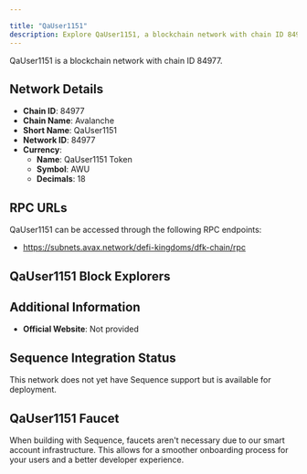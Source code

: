 ```yaml
---

title: "QaUser1151"
description: Explore QaUser1151, a blockchain network with chain ID 84977. Learn about its native currency, QaUser1151 Token, and how to interact with the network.
---
```




QaUser1151 is a blockchain network with chain ID 84977.

## Network Details

- **Chain ID**: 84977
- **Chain Name**: Avalanche
- **Short Name**: QaUser1151
- **Network ID**: 84977
- **Currency**: 
  - **Name**: QaUser1151 Token
  - **Symbol**: AWU
  - **Decimals**: 18

## RPC URLs

QaUser1151 can be accessed through the following RPC endpoints:

- https://subnets.avax.network/defi-kingdoms/dfk-chain/rpc

## QaUser1151 Block Explorers



## Additional Information

- **Official Website**: Not provided

## Sequence Integration Status

This network does not yet have Sequence support but is available for deployment.

## QaUser1151 Faucet

When building with Sequence, faucets aren't necessary due to our smart account infrastructure. This allows for a smoother onboarding process for your users and a better developer experience.
